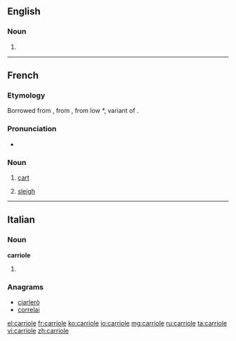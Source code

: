 ==English==

===Noun===
{{en-noun}}

# {{alternative spelling of|cariole}}

----

==French==

===Etymology===
Borrowed from {{etyl|pro|fr}} {{term|carriola|lang=pro}}, from {{term|carri||chariot}}, from low {{etyl|la|fr}} *{{term||carreum}}, variant of {{term|carrus}}.

===Pronunciation===
* {{IPA|/kaʁjɔl/|lang=fr}}

===Noun===
{{fr-noun|f}}

# [[cart]]
# {{Canada|lang=fr}} [[sleigh]]

----

==Italian==

===Noun===
'''carriole''' {{f}}

# {{plural of|carriola|lang=it}}

===Anagrams===
* [[ciarlerò#Italian|ciarlerò]]
* [[correlai#Italian|correlai]]

[[el:carriole]]
[[fr:carriole]]
[[ko:carriole]]
[[io:carriole]]
[[mg:carriole]]
[[ru:carriole]]
[[ta:carriole]]
[[vi:carriole]]
[[zh:carriole]]
